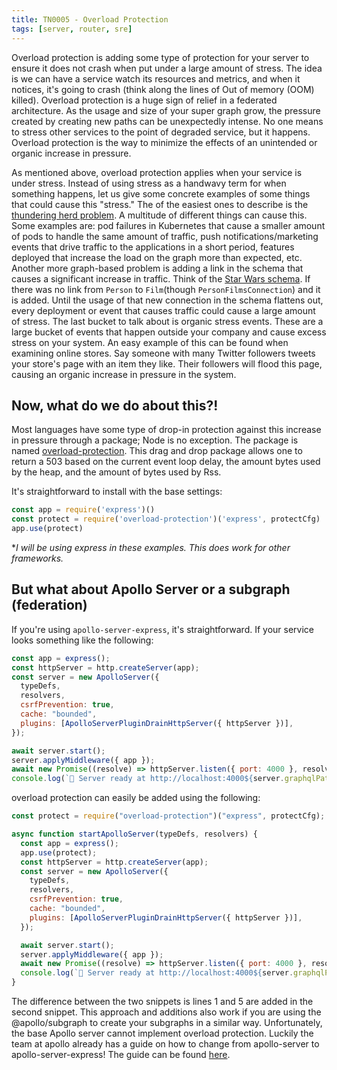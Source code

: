 ```yaml
---
title: TN0005 - Overload Protection
tags: [server, router, sre]
---
```


Overload protection is adding some type of protection for your server to ensure it does not crash when put under a large amount of stress. The idea is we can have a service watch its resources and metrics, and when it notices, it's going to crash (think along the lines of Out of memory (OOM) killed). Overload protection is a huge sign of relief in a federated architecture. As the usage and size of your super graph grow, the pressure created by creating new paths can be unexpectedly intense. No one means to stress other services to the point of degraded service, but it happens. Overload protection is the way to minimize the effects of an unintended or organic increase in pressure.

As mentioned above, overload protection applies when your service is under stress. Instead of using stress as a handwavy term for when something happens, let us give some concrete examples of some things that could cause this "stress." The of the easiest ones to describe is the [thundering herd problem](https://www.notion.so/Overload-protection-ae3661da0d5940a0b300430f88873030#63e81848cc9b4c23bb96acad2a7c6a7b). A multitude of different things can cause this. Some examples are: pod failures in Kubernetes that cause a smaller amount of pods to handle the same amount of traffic, push notifications/marketing events that drive traffic to the applications in a short period, features deployed that increase the load on the graph more than expected, etc. Another more graph-based problem is adding a link in the schema that causes a significant increase in traffic. Think of the [Star Wars schema](https://studio.apollographql.com/public/star-wars-swapi/home?variant=current). If there was no link from `Person` to `Film`(though `PersonFilmsConnection`) and it is added. Until the usage of that new connection in the schema flattens out, every deployment or event that causes traffic could cause a large amount of stress. The last bucket to talk about is organic stress events. These are a large bucket of events that happen outside your company and cause excess stress on your system. An easy example of this can be found when examining online stores. Say someone with many Twitter followers tweets your store's page with an item they like. Their followers will flood this page, causing an organic increase in pressure in the system.

## Now, what do we do about this?!

Most languages have some type of drop-in protection against this increase in pressure through a package; Node is no exception. The package is named [overload-protection](https://www.npmjs.com/package/overload-protection). This drag and drop package allows one to return a 503 based on the current event loop delay, the amount bytes used by the heap, and the amount of bytes used by Rss.

It's straightforward to install with the base settings:

```TypeScript
const app = require('express')()
const protect = require('overload-protection')('express', protectCfg)
app.use(protect)
```

\*_I will be using express in these examples. This does work for other frameworks._

## But what about Apollo Server or a subgraph (federation)

If you're using `apollo-server-express`, it's straightforward. If your service looks something like the following:

```js
const app = express();
const httpServer = http.createServer(app);
const server = new ApolloServer({
  typeDefs,
  resolvers,
  csrfPrevention: true,
  cache: "bounded",
  plugins: [ApolloServerPluginDrainHttpServer({ httpServer })],
});

await server.start();
server.applyMiddleware({ app });
await new Promise((resolve) => httpServer.listen({ port: 4000 }, resolve));
console.log(`🚀 Server ready at http://localhost:4000${server.graphqlPath}`);
```

overload protection can easily be added using the following:

```js
const protect = require("overload-protection")("express", protectCfg);

async function startApolloServer(typeDefs, resolvers) {
  const app = express();
  app.use(protect);
  const httpServer = http.createServer(app);
  const server = new ApolloServer({
    typeDefs,
    resolvers,
    csrfPrevention: true,
    cache: "bounded",
    plugins: [ApolloServerPluginDrainHttpServer({ httpServer })],
  });

  await server.start();
  server.applyMiddleware({ app });
  await new Promise((resolve) => httpServer.listen({ port: 4000 }, resolve));
  console.log(`🚀 Server ready at http://localhost:4000${server.graphqlPath}`);
}
```

The difference between the two snippets is lines 1 and 5 are added in the second snippet. This approach and additions also work if you are using the @apollo/subgraph to create your subgraphs in a similar way. Unfortunately, the base Apollo server cannot implement overload protection. Luckily the team at apollo already has a guide on how to change from apollo-server to apollo-server-express! The guide can be found [here](https://www.apollographql.com/docs/apollo-server/integrations/middleware#swapping-out-apollo-server).
